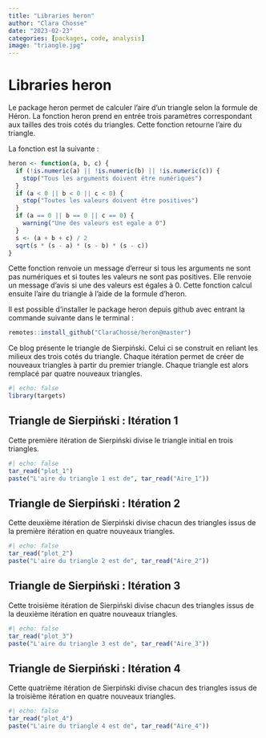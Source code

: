 ```yaml
---
title: "Libraries heron"
author: "Clara Chosse"
date: "2023-02-23"
categories: [packages, code, analysis]
image: "triangle.jpg"
---
```


# Libraries heron

Le package heron permet de calculer l'aire d'un triangle selon la formule de Héron. La fonction heron prend en entrée trois paramètres correspondant aux tailles des trois cotés du triangles. Cette fonction retourne l'aire du triangle. 

La fonction est la suivante : 
<!--- Ne pas éxécuter le code ci dessous --->
```r
heron <- function(a, b, c) {
  if (!is.numeric(a) || !is.numeric(b) || !is.numeric(c)) {
    stop("Tous les arguments doivent être numériques")
  }
  if (a < 0 || b < 0 || c < 0) {
    stop("Toutes les valeurs doivent être positives")
  }
  if (a == 0 || b == 0 || c == 0) {
    warning("Une des valeurs est egale a 0")
  }
  s <- (a + b + c) / 2
  sqrt(s * (s - a) * (s - b) * (s - c))
}
```

Cette fonction renvoie un message d'erreur si tous les arguments ne sont pas numériques et si toutes les valeurs ne sont pas positives. Elle renvoie un message d'avis si une des valeurs est égales à 0. 
Cette fonction calcul ensuite l'aire du triangle à l'aide de la formule d'heron. 

Il est possible d'installer le package heron depuis github avec entrant la commande suivante dans le terminal : 
<!--- Ne pas éxécuter le code ci dessous --->
```r
remotes::install_github("ClaraChosse/heron@master")
```





Ce blog présente le triangle de Sierpiński. 
Celui ci se construit en reliant les milieux des trois cotés du triangle.
Chaque itération permet de créer de nouveaux triangles à partir du premier triangle. 
Chaque triangle est alors remplacé par quatre nouveaux triangles.

<!-- Le package heron est une librairie R qui fournit une fonction pour calculer l'aide d'un triangle en utilisant la formule de Heron. Il prends en entrée trois paramètres (a,b,c) correspondant à la taille des trois coté du triangle. -->

<!-- Pour installer ce package, nous pouvons utiliser les commandes suivantes dans la console R studio :  -->

<!-- install.packages("remotes") -->

<!-- remotes::install_github("ClaraChosse/heron") -->

```r
#| echo: false
library(targets)
```

## Triangle de Sierpiński : Itération 1 
Cette première itération de Sierpiński divise le triangle initial en trois triangles.  
```r
#| echo: false
tar_read("plot_1")
paste("L'aire du triangle 1 est de", tar_read("Aire_1"))
```

## Triangle de Sierpiński : Itération 2 
Cette deuxième itération de Sierpiński divise chacun des triangles issus de la première itération en quatre nouveaux triangles. 
```r
#| echo: false
tar_read("plot_2")
paste("L'aire du triangle 2 est de", tar_read("Aire_2"))
```

## Triangle de Sierpiński : Itération 3
Cette troisième itération de Sierpiński divise chacun des triangles issus de la deuxième itération en quatre nouveaux triangles. 
```r
#| echo: false
tar_read("plot_3")
paste("L'aire du triangle 3 est de", tar_read("Aire_3"))
```

## Triangle de Sierpiński : Itération 4
Cette quatrième itération de Sierpiński divise chacun des triangles issus de la troisième itération en quatre nouveaux triangles. 

```r
#| echo: false
tar_read("plot_4")
paste("L'aire du triangle 4 est de", tar_read("Aire_4"))
```




